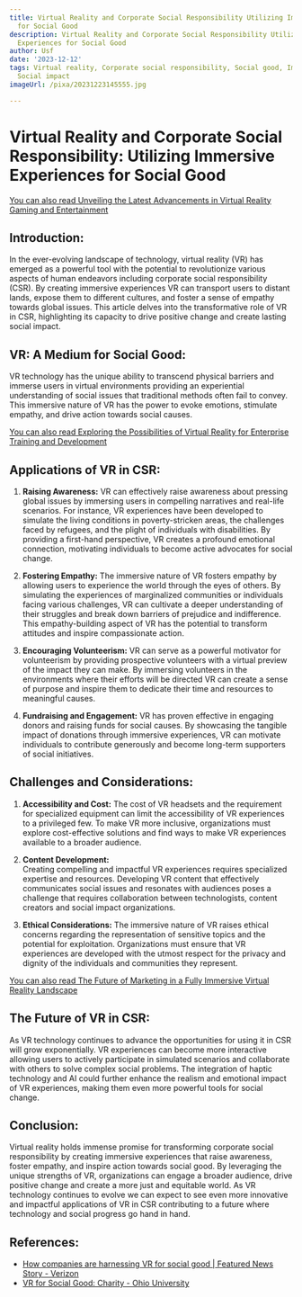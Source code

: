 ```yaml
---
title: Virtual Reality and Corporate Social Responsibility Utilizing Immersive Experiences
  for Social Good
description: Virtual Reality and Corporate Social Responsibility Utilizing Immersive
  Experiences for Social Good
author: Usf
date: '2023-12-12'
tags: Virtual reality, Corporate social responsibility, Social good, Immersive experiences,
  Social impact
imageUrl: /pixa/20231223145555.jpg

---
```

#  Virtual Reality and Corporate Social Responsibility: Utilizing Immersive Experiences for Social Good

[You can also read Unveiling the Latest Advancements in  Virtual Reality Gaming and Entertainment](Unveiling%20the%20Latest%20Advancements%20in%20Virtual%20Reality%20Gaming%20and%20Entertainment)


## Introduction:

In the ever-evolving landscape of technology, virtual reality (VR) has emerged as a  powerful tool with the potential to revolutionize various aspects of human endeavors including corporate social responsibility (CSR). By creating immersive experiences VR can transport users to distant lands, expose them to  different cultures, and foster a sense of empathy towards global issues. This article delves into the transformative  role of VR in CSR, highlighting its capacity to drive  positive change and  create lasting  social impact.

## VR: A Medium  for Social Good:

VR technology has the unique ability to transcend physical barriers and immerse users in virtual environments providing an experiential understanding of social issues that traditional methods often  fail to convey. This immersive nature  of VR has the power to evoke emotions, stimulate  empathy, and drive action towards social causes.

[You can also read Exploring the Possibilities of  Virtual Reality for Enterprise Training and Development](Exploring%20the%20Possibilities%20of%20Virtual%20Reality%20for%20Enterprise%20Training%20and%20Development)


## Applications of VR in CSR:

1. **Raising Awareness:** 
VR can effectively raise awareness about pressing global issues by immersing users in compelling narratives and real-life scenarios. For instance, VR experiences have been  developed to simulate the living conditions in poverty-stricken areas, the challenges faced by refugees, and the plight  of individuals with disabilities. By providing a first-hand perspective, VR creates a  profound emotional connection, motivating  individuals to become active advocates for social change.

2. **Fostering Empathy:** 
The immersive nature  of VR fosters empathy by allowing users to  experience the world  through the eyes of others. By simulating the  experiences of marginalized communities or individuals facing various challenges, VR can cultivate a deeper understanding of their struggles and break down barriers of prejudice and indifference.  This empathy-building aspect of VR has the potential to transform attitudes and inspire  compassionate action.

3. **Encouraging Volunteerism:** 
VR can  serve as a powerful motivator for volunteerism by providing prospective volunteers with a virtual preview  of  the  impact they  can  make. By immersing  volunteers in the environments where their efforts will be directed VR  can create a sense of purpose and inspire them to dedicate their time and resources to meaningful causes.

4. **Fundraising  and Engagement:** 
VR has proven effective in engaging donors and raising funds for social causes. By showcasing the tangible impact of donations  through  immersive experiences, VR can motivate individuals to contribute generously and become long-term supporters of social initiatives.

## Challenges and Considerations:

1. **Accessibility and Cost:** 
The cost of VR headsets and the  requirement for  specialized equipment can limit the accessibility of VR experiences to a privileged few. To make VR more inclusive, organizations must explore cost-effective solutions and find ways  to make VR  experiences available to a broader audience.

2. **Content Development:**  
Creating compelling and impactful VR  experiences requires specialized expertise and resources. Developing  VR content  that effectively communicates social issues and resonates with audiences poses a challenge that  requires collaboration between technologists, content  creators and social impact organizations.

3. **Ethical Considerations:** 
The immersive nature of VR raises ethical concerns regarding the representation of sensitive topics and the potential for exploitation.  Organizations  must ensure that VR experiences are developed with the utmost respect for the privacy and dignity of the individuals and  communities they represent.

[You can also read The Future of Marketing in a Fully  Immersive Virtual Reality Landscape](The%20Future%20of%20Marketing%20in%20a%20Fully%20Immersive%20Virtual%20Reality%20Landscape)


## The Future of VR in CSR:

As VR technology continues to  advance the opportunities for using it in CSR  will grow exponentially. VR experiences can become more interactive allowing users to actively participate in  simulated scenarios and collaborate with others to solve complex social problems. The integration of haptic technology and AI could further enhance the realism and emotional impact of VR  experiences, making them even more powerful tools  for social change.

## Conclusion:

Virtual reality holds immense promise for  transforming  corporate social responsibility by creating immersive experiences that raise awareness,  foster empathy, and inspire action towards social  good. By leveraging the unique strengths of VR, organizations  can engage a broader audience,  drive positive change and  create  a more just and equitable  world.  As VR technology continues to evolve we  can  expect to see even  more innovative and impactful applications of VR in  CSR contributing to  a future  where technology and social progress go hand  in hand.

## References:
- [How companies are harnessing VR for social good | Featured News Story - Verizon](https://www.verizon.com/about/news/how-companies-are-harnessing-vr-social-good)
- [VR for Social Good: Charity - Ohio University](https://www.ohio.edu/scripps-college/mcclure/blog/vr-social-good)
